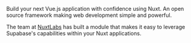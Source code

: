 Build your next Vue.js application with confidence using Nuxt. An open source framework making web development simple and powerful.

The team at [NuxtLabs](https://nuxtlabs.com/) has built a module that makes it easy to leverage Supabase's capabilities within your Nuxt applications.